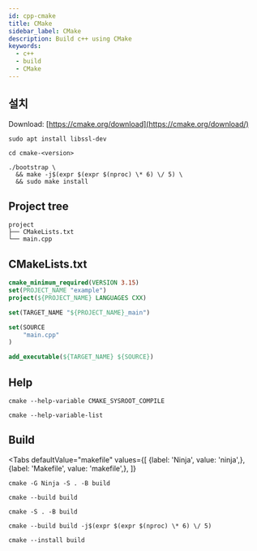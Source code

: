 ```yaml
---
id: cpp-cmake
title: CMake
sidebar_label: CMake
description: Build c++ using CMake
keywords:
  - c++
  - build
  - CMake
---
```



## 설치

Download: [https://cmake.org/download](https://cmake.org/download/)

```shell
sudo apt install libssl-dev
```

```shell
cd cmake-<version>
```

```shell
./bootstrap \
  && make -j$(expr $(expr $(nproc) \* 6) \/ 5) \
  && sudo make install
```

## Project tree

```shell
project
├── CMakeLists.txt
└── main.cpp
```

## CMakeLists.txt

```cmake title="CMakeLists.txt"
cmake_minimum_required(VERSION 3.15)
set(PROJECT_NAME "example")
project(${PROJECT_NAME} LANGUAGES CXX)

set(TARGET_NAME "${PROJECT_NAME}_main")

set(SOURCE
    "main.cpp"
)

add_executable(${TARGET_NAME} ${SOURCE})
```

## Help

```shell
cmake --help-variable CMAKE_SYSROOT_COMPILE
```

```shell
cmake --help-variable-list
```

## Build

<Tabs
    defaultValue="makefile"
    values={[
        {label: 'Ninja', value: 'ninja',},
        {label: 'Makefile', value: 'makefile',},
    ]}
>

<TabItem value="ninja">

```shell
cmake -G Ninja -S . -B build
```

```shell
cmake --build build
```

</TabItem>

<TabItem value="makefile">

```shell
cmake -S . -B build
```

```shell
cmake --build build -j$(expr $(expr $(nproc) \* 6) \/ 5)
```

</TabItem>

</Tabs>

```shell
cmake --install build
```
